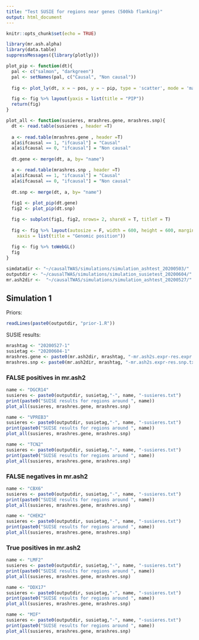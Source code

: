 ```yaml
---
title: "Test SUSIE for regions near genes (500kb flanking)"
output: html_document
---
```


```r
knitr::opts_chunk$set(echo = TRUE)
```

```r
library(mr.ash.alpha)
library(data.table)
suppressMessages({library(plotly)})

plot_pip <- function(dt){
  pal <- c("salmon", "darkgreen")
  pal <- setNames(pal, c("Causal", "Non causal"))
  
  fig <- plot_ly(dt, x = ~ pos, y = ~ pip, type = 'scatter', mode = 'markers', color = ~ ifcausal, colors = pal, text = ~paste("Name: ", name))

  fig <- fig %>% layout(yaxis = list(title = "PIP"))
  return(fig)
}

plot_all <- function(susieres, mrashres.gene, mrashres.snp){
  dt <- read.table(susieres , header =T)
  
  a <- read.table(mrashres.gene , header =T)
  a[a$ifcausal == 1, "ifcausal"] = "Causal"
  a[a$ifcausal == 0, "ifcausal"] = "Non causal"
  
  dt.gene <- merge(dt, a, by= "name")

  a <- read.table(mrashres.snp , header =T)
  a[a$ifcausal == 1, "ifcausal"] = "Causal"
  a[a$ifcausal == 0, "ifcausal"] = "Non causal"
  
  dt.snp <- merge(dt, a, by= "name")
  
  fig1 <- plot_pip(dt.gene)
  fig2 <- plot_pip(dt.snp)

  fig <- subplot(fig1, fig2, nrows= 2, shareX = T, titleY = T)
  
  fig <- fig %>% layout(autosize = F, width = 600, height = 600, margin = 0.02,
    xaxis = list(title = "Genomic position"))
  
  fig <- fig %>% toWebGL()
  fig
}

```


```r
simdatadir <- "~/causalTWAS/simulations/simulation_ashtest_20200503/"
outputdir <- "~/causalTWAS/simulations/simulation_susietest_20200604/"
mr.ash2dir <-  "~/causalTWAS/simulations/simulation_ashtest_20200527/"
```

## Simulation 1
Priors:
```r
readLines(paste0(outputdir, "prior-1.R"))
```

SUSIE results:
```r
mrashtag <- "20200527-1"
susietag <- "20200604-1"
mrashres.gene <- paste0(mr.ash2dir, mrashtag, "-mr.ash2s.expr-res.expr.txt")
mrashres.snp <- paste0(mr.ash2dir, mrashtag, "-mr.ash2s.expr-res.snp.txt")
```

### FALSE positives in mr.ash2

```r
name <- "DGCR14"
susieres <- paste0(outputdir, susietag,"-", name, "-susieres.txt")
print(paste0("SUISE results for regions around ", name))
plot_all(susieres, mrashres.gene, mrashres.snp)
```

```r
name <- "VPREB3"
susieres <- paste0(outputdir, susietag,"-", name, "-susieres.txt")
print(paste0("SUISE results for regions around ", name))
plot_all(susieres, mrashres.gene, mrashres.snp)
```

```r
name <- "TCN2"
susieres <- paste0(outputdir, susietag,"-", name, "-susieres.txt")
print(paste0("SUISE results for regions around ", name))
plot_all(susieres, mrashres.gene, mrashres.snp)
```


### FALSE negatives in mr.ash2
```r
name <- "CBX6"
susieres <- paste0(outputdir, susietag,"-", name, "-susieres.txt")
print(paste0("SUISE results for regions around ", name))
plot_all(susieres, mrashres.gene, mrashres.snp)
```

```r
name <- "CHEK2"
susieres <- paste0(outputdir, susietag,"-", name, "-susieres.txt")
print(paste0("SUISE results for regions around ", name))
plot_all(susieres, mrashres.gene, mrashres.snp)
```

### True positives in mr.ash2
```r
name <- "LMF2"
susieres <- paste0(outputdir, susietag,"-", name, "-susieres.txt")
print(paste0("SUISE results for regions around ", name))
plot_all(susieres, mrashres.gene, mrashres.snp)
```

```r
name <- "DDX17"
susieres <- paste0(outputdir, susietag,"-", name, "-susieres.txt")
print(paste0("SUISE results for regions around ", name))
plot_all(susieres, mrashres.gene, mrashres.snp)
```
```r
name <- "MIF"
susieres <- paste0(outputdir, susietag,"-", name, "-susieres.txt")
print(paste0("SUISE results for regions around ", name))
plot_all(susieres, mrashres.gene, mrashres.snp)
```

